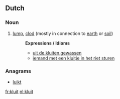 ==Dutch==

===Noun===
{{nl-noun|g}}

# [[lump]], [[clod]] (mostly in connection to [[earth]] or [[soil]])
#: '''Expressions / Idioms'''
#:* [[uit de kluiten gewassen]]
#:* [[iemand met een kluitje in het riet sturen]]

===Anagrams===
* [[luikt#Dutch|luikt]]

[[fr:kluit]]
[[nl:kluit]]